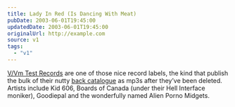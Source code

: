 ```yaml
---
title: Lady In Red (Is Dancing With Meat)
pubDate: 2003-06-01T19:45:00
updatedDate: 2003-06-01T19:45:00
originalUrl: http://example.com
source: v1
tags:
  - "v1"
---
```


[V/Vm Test Records][1] are one of those nice record labels, the kind that publish the bulk of their nutty [back catalogue][2] as mp3s after they&#8217;ve been deleted. Artists include Kid 606, Boards of Canada (under their Hell Interface moniker), Goodiepal and the wonderfully named Alien Porno Midgets.

[1]: http://www.brainwashed.com/vvm/ "V/Vm Test Records: home of the musically insane"
[2]: http://www.brainwashed.com/vvm/mp3main "V/Vm Test Recordings mp3s"
